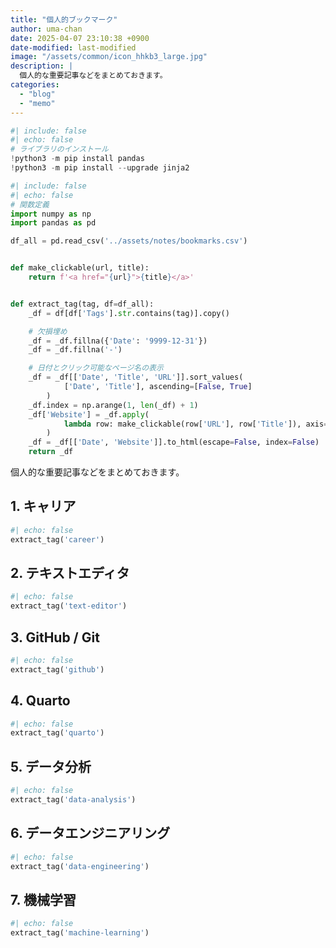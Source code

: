 ```yaml
---
title: "個人的ブックマーク"
author: uma-chan
date: 2025-04-07 23:10:38 +0900
date-modified: last-modified
image: "/assets/common/icon_hhkb3_large.jpg"
description: |
  個人的な重要記事などをまとめておきます。
categories:
  - "blog"
  - "memo"
---
```


```python
#| include: false
#| echo: false
# ライブラリのインストール
!python3 -m pip install pandas
!python3 -m pip install --upgrade jinja2
```

```python
#| include: false
#| echo: false
# 関数定義
import numpy as np
import pandas as pd

df_all = pd.read_csv('../assets/notes/bookmarks.csv')


def make_clickable(url, title):
    return f'<a href="{url}">{title}</a>'


def extract_tag(tag, df=df_all):
    _df = df[df['Tags'].str.contains(tag)].copy()

    # 欠損埋め
    _df = _df.fillna({'Date': '9999-12-31'})
    _df = _df.fillna('-')

    # 日付とクリック可能なページ名の表示
    _df = _df[['Date', 'Title', 'URL']].sort_values(
            ['Date', 'Title'], ascending=[False, True]
        )
    _df.index = np.arange(1, len(_df) + 1)
    _df['Website'] = _df.apply(
            lambda row: make_clickable(row['URL'], row['Title']), axis=1
        )
    _df = _df[['Date', 'Website']].to_html(escape=False, index=False)
    return _df
```

個人的な重要記事などをまとめておきます。

## 1. キャリア

```python
#| echo: false
extract_tag('career')
```

## 2. テキストエディタ

```python
#| echo: false
extract_tag('text-editor')
```

## 3. GitHub / Git

```python
#| echo: false
extract_tag('github')
```

## 4. Quarto

```python
#| echo: false
extract_tag('quarto')
```

## 5. データ分析

```python
#| echo: false
extract_tag('data-analysis')
```

## 6. データエンジニアリング

```python
#| echo: false
extract_tag('data-engineering')
```

## 7. 機械学習

```python
#| echo: false
extract_tag('machine-learning')
```
